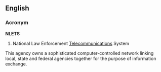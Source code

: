 ==English==
===Acronym===
'''NLETS'''

#{{US}} National Law Enforcement [[Telecommunications]] System

This agency owns a sophisticated computer-controlled network linking local, state and federal agencies together for the purpose of information exchange.